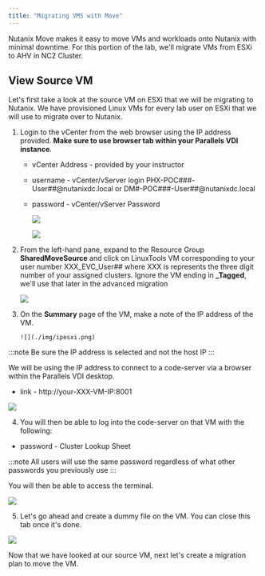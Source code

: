 ```yaml
---
title: "Migrating VMS with Move"
---
```



Nutanix Move makes it easy to move VMs and workloads onto Nutanix with minimal downtime. 
For this portion of the lab, we'll migrate VMs from ESXi to AHV in NC2 Cluster.

## View Source VM

Let's first take a look at the source VM on ESXi that we will be migrating to Nutanix. We have 
provisioned Linux VMs for every lab user on ESXi that we will use to migrate over to Nutanix.

1. Login to the vCenter from the web browser using the IP address provided. 
**Make sure to use browser tab within your Parallels VDI instance**.

   - vCenter Address - provided by your instructor
   - username - vCenter/vServer login PHX-POC###-User##@nutanixdc.local or DM#-POC###-User##@nutanixdc.local
   - password - vCenter/vServer Password

     ![](./img/vsp1.png)

     ![](./img/vsp2.png)

2. From the left-hand pane, expand to the Resource Group **SharedMoveSource** and click on LinuxTools VM 
corresponding to your user number XXX_EVC_User## where XXX is represents the three digit number of your
assigned clusters. Ignore the VM ending in **_Tagged**, we'll use that later in the advanced migration

      ![](./img/lvm.png)

3. On the **Summary** page of the VM, make a note of the IP address of the VM.

       ![](./img/ipesxi.png)

:::note
Be sure the IP address is selected and not the host IP
:::

We will be using the IP address to connect to a code-server via a browser within the Parallels VDI desktop.
- link - http://your-XXX-VM-IP:8001

![](./img/cs.png)

4. You will then be able to log into the code-server on that VM with the following:

- password - Cluster Lookup Sheet

:::note
All users will use the same password regardless of what other passwords you previously use
:::

You will then be able to access the terminal.

![](./img/ts.png)

5. Let's go ahead and create a dummy file on the VM. You can close this tab once it's done.

![](./img/touch.png)

Now that we have looked at our source VM, next let's create a migration plan to move the VM.









